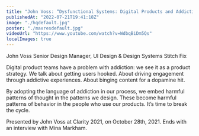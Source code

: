 ```yaml
---
title: "John Voss: “Dysfunctional Systems: Digital Products and Addiction” — Clarity 2021"
publishedAt: "2022-07-21T19:41:18Z"
image: "./hqdefault.jpg"
poster: "./maxresdefault.jpg"
videoUrl: "https://www.youtube.com/watch?v=WdbqBiDm5Qs"
localImages: true
---
```


John Voss Senior Design Manager, UI Design & Design Systems Stitch Fix

Digital product teams have a problem with addiction: we see it as a product strategy. We talk about getting users hooked. About driving engagement through addictive experiences. About binging content for a dopamine hit.

By adopting the language of addiction in our process, we embed harmful patterns of thought in the patterns we design. These become harmful patterns of behavior in the people who use our products. It’s time to break the cycle.

Presented by John Voss at Clarity 2021, on October 28th, 2021. Ends with an interview with Mina Markham.
